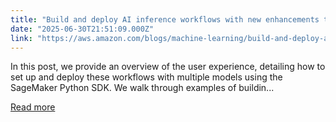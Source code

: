 ```yaml
---
title: "Build and deploy AI inference workflows with new enhancements to the Amazon SageMaker Python SDK"
date: "2025-06-30T21:51:09.000Z"
link: "https://aws.amazon.com/blogs/machine-learning/build-and-deploy-ai-inference-workflows-with-new-enhancements-to-the-amazon-sagemaker-python-sdk/"
---
```


In this post, we provide an overview of the user experience, detailing how to set up and deploy these workflows with multiple models using the SageMaker Python SDK. We walk through examples of buildin...

[Read more](https://aws.amazon.com/blogs/machine-learning/build-and-deploy-ai-inference-workflows-with-new-enhancements-to-the-amazon-sagemaker-python-sdk/)
